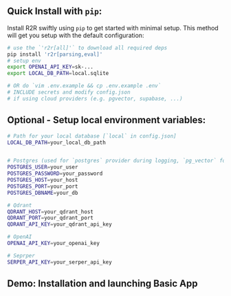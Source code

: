## Quick Install with `pip`:

Install R2R swiftly using `pip` to get started with minimal setup. This method will get you setup with the default configuration:

```bash
# use the `'r2r[all]'` to download all required deps
pip install 'r2r[parsing,eval]'
# setup env
export OPENAI_API_KEY=sk-...
export LOCAL_DB_PATH=local.sqlite

# OR do `vim .env.example && cp .env.example .env`
# INCLUDE secrets and modify config.json
# if using cloud providers (e.g. pgvector, supabase, ...)
```

## Optional - Setup local environment variables:

```bash
# Path for your local database [`local` in config.json]
LOCAL_DB_PATH=your_local_db_path


# Postgres (used for `postgres` provider during logging, `pg_vector` for vectordb in config.json)
POSTGRES_USER=your_user
POSTGRES_PASSWORD=your_password
POSTGRES_HOST=your_host
POSTGRES_PORT=your_port
POSTGRES_DBNAME=your_db

# Qdrant
QDRANT_HOST=your_qdrant_host
QDRANT_PORT=your_qdrant_port
QDRANT_API_KEY=your_qdrant_api_key

# OpenAI
OPENAI_API_KEY=your_openai_key

# Seprper
SERPER_API_KEY=your_serper_api_key
```

## Demo: Installation and launching Basic App
